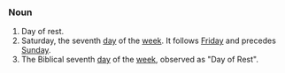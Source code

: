 ===Noun===
#Day of rest.
#Saturday, the seventh [[day]] of the [[week]]. It follows [[Friday]] and precedes [[Sunday]].
#The Biblical seventh [[day]] of the [[week]], observed as "Day of Rest".